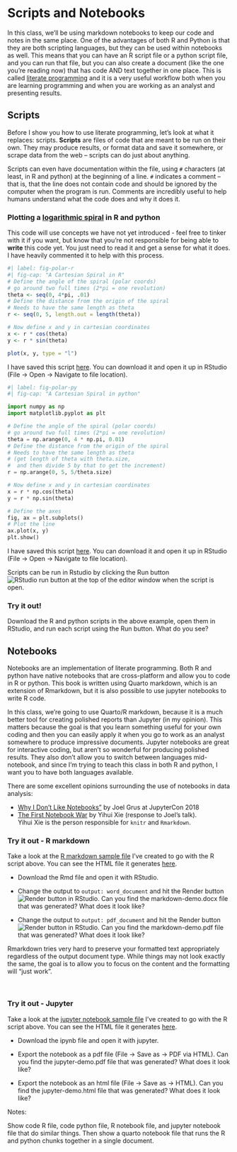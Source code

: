 # Scripts and Notebooks

In this class, we'll be using markdown notebooks to keep our code and notes in the same place. One of the advantages of both R and Python is that they are both scripting languages, but they can be used within notebooks as well. This means that you can have an R script file or a python script file, and you can run that file, but you can also create a document (like the one you're reading now) that has code AND text together in one place. This is called [literate programming](https://en.wikipedia.org/wiki/Literate_programming) and it is a very useful workflow both when you are learning programming and when you are working as an analyst and presenting results.

## Scripts
Before I show you how to use literate programming, let's look at what it replaces: scripts. **Scripts** are files of code that are meant to be run on their own. They may produce results, or format data and save it somewhere, or scrape data from the web -- scripts can do just about anything. 

Scripts can even have documentation within the file, using `#` characters (at least, in R and python) at the beginning of a line. `#` indicates a comment -- that is, that  the line does not contain code and should be ignored by the computer when the program is run. Comments are incredibly useful to help humans understand what the code does and why it does it. 

::: ex
### Plotting a [logarithmic spiral](https://mathworld.wolfram.com/LogarithmicSpiral.html) in R and python

This code will use concepts we have not yet introduced - feel free to tinker with it if you want, but know that you're not responsible for being able to **write** this code yet. You just need to read it and get a sense for what it does. I have heavily commented it to help with this process.

```r
#| label: fig-polar-r
#| fig-cap: "A Cartesian Spiral in R"
# Define the angle of the spiral (polar coords)
# go around two full times (2*pi = one revolution)
theta <- seq(0, 4*pi, .01) 
# Define the distance from the origin of the spiral
# Needs to have the same length as theta
r <- seq(0, 5, length.out = length(theta))

# Now define x and y in cartesian coordinates
x <- r * cos(theta)
y <- r * sin(theta)

plot(x, y, type = "l")

```

I have saved this script [here](files/markdown-spiral-script.R). You can download it and open it up in RStudio (File -> Open -> Navigate to file location). 

```python
#| label: fig-polar-py
#| fig-cap: "A Cartesian Spiral in python"

import numpy as np
import matplotlib.pyplot as plt

# Define the angle of the spiral (polar coords)
# go around two full times (2*pi = one revolution)
theta = np.arange(0, 4 * np.pi, 0.01)
# Define the distance from the origin of the spiral
# Needs to have the same length as theta 
# (get length of theta with theta.size, 
#  and then divide 5 by that to get the increment)
r = np.arange(0, 5, 5/theta.size)

# Now define x and y in cartesian coordinates
x = r * np.cos(theta)
y = r * np.sin(theta)

# Define the axes
fig, ax = plt.subplots()
# Plot the line
ax.plot(x, y)
plt.show()
```
I have saved this script [here](files/markdown-spiral-script.py). You can download it and open it up in RStudio (File -> Open -> Navigate to file location). 
:::

Scripts can be run in Rstudio by clicking the Run button ![RStudio run button](images/Run-button-Rstudio.png) at the top of the editor window when the script is open. 

::: tryitout
### Try it out!

Download the R and python scripts in the above example, open them in RStudio, and run each script using the Run button. What do you see?

:::

## Notebooks

Notebooks are an implementation of literate programming. Both R and python have native notebooks that are cross-platform and allow you to code in R or python. This book is written using Quarto markdown, which is an extension of Rmarkdown, but it is also possible to use jupyter notebooks to write R code.


In this class, we're going to use Quarto/R markdown, because it is a much better tool for creating polished reports than Jupyter (in my opinion). This matters because the goal is that you learn something useful for your own coding and then you can easily apply it when you go to work as an analyst somewhere to produce impressive documents. Jupyter notebooks are great for interactive coding, but aren't so wonderful for producing polished results. They also don't allow you to switch between languages mid-notebook, and since I'm trying to teach this class in both R and python, I want you to have both languages available.

::: learn-more
There are some excellent opinions surrounding the use of notebooks in data analysis:

- [Why I Don't Like Notebooks"](https://docs.google.com/presentation/d/1n2RlMdmv1p25Xy5thJUhkKGvjtV-dkAIsUXP-AL4ffI/preview#slide=id.g362da58057_0_1) by Joel Grus at JupyterCon 2018
- [The First Notebook War](https://yihui.org/en/2018/09/notebook-war/) by Yihui Xie (response to Joel's talk).    
Yihui Xie is the person responsible for `knitr` and `Rmarkdown`.
:::

::: tryitout
### Try it out - R markdown

Take a look at the [R markdown sample file](files/markdown-demo.Rmd) I've created to go with the R script above. You can see the HTML file it generates [here](files/markdown-demo.html). 

- Download the Rmd file and open it with RStudio.

- Change the output to `output: word_document` and hit the Render button ![Render button in RStudio](images/Render-button-Rstudio.png). Can you find the markdown-demo.docx file that was generated? What does it look like?

- Change the output to `output: pdf_document` and hit the Render button ![Render button in RStudio](images/Render-button-Rstudio.png). Can you find the markdown-demo.pdf file that was generated? What does it look like?

Rmarkdown tries very hard to preserve your formatted text appropriately regardless of the output document type. While things may not look exactly the same, the goal is to allow you to focus on the content and the formatting will "just work". 
:::

&nbsp;

::: tryitout
### Try it out - Jupyter

Take a look at the [jupyter notebook sample file](files/jupyter-demo.ipynb) I've created to go with the R script above. You can see the HTML file it generates [here](files/jupyter-demo.html). 

- Download the ipynb file and open it with jupyter.

- Export the notebook as a pdf file (File -> Save as -> PDF via HTML). Can you find the jupyter-demo.pdf file that was generated? What does it look like?

- Export the notebook as an html file (File -> Save as -> HTML). Can you find the jupyter-demo.html file that was generated? What does it look like?

:::



Notes:

Show code R file, code python file, R notebook file, and jupyter notebook file that do similar things. Then show a quarto notebook file that runs the R and python chunks together in a single document.
